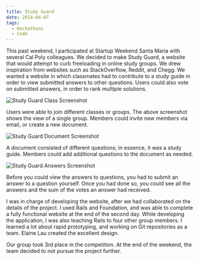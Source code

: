 ```yaml
---
title: Study Guard
date: 2014-04-07
tags:
  - Hackathons
  - Code
---
```


This past weekend, I participated at Startup Weekend Santa Maria with several Cal Poly colleagues. We decided to make Study Guard, a website that would attempt to curb freeloading in online study groups. We drew inspiration from websites such as StackOverflow, Reddit, and Chegg. We wanted a website in which classmates had to contribute to a study guide in order to view submitted answers to other questions. Users could also vote on submitted answers, in order to rank multiple solutions.

<Image
  src="/images/posts/study_guard_class.png"
  alt="Study Guard Class Screenshot"
  width={1022}
  height={918}
  unoptimized
/>

Users were able to join different classes or groups. The above screenshot shows the view of a single group. Members could invite new members via email, or create a new document.

<Image
  src="/images/posts/study_guard_document.png"
  alt="Study Guard Document Screenshot"
  width={1022}
  height={918}
  unoptimized
/>

A document consisted of different questions; in essence, it was a study guide. Members could add additional questions to the document as needed.

<Image
  src="/images/posts/study_guard_answers.png"
  alt="Study Guard Answers Screenshot"
  width={1022}
  height={918}
  unoptimized
/>

Before you could view the answers to questions, you had to submit an answer to a question yourself. Once you had done so, you could see all the answers and the sum of the votes an answer had received.

I was in charge of developing the website, after we had collaborated on the details of the project. I used Rails and Foundation, and was able to complete a fully functional website at the end of the second day. While developing the application, I was also teaching Rails to four other group members. I learned a lot about rapid prototyping, and working on Git repositories as a team. Elaine Lau created the excellent design.

Our group took 3rd place in the competition. At the end of the weekend, the team decided to not pursue the project further.
